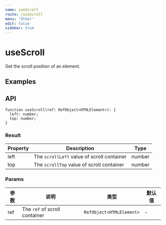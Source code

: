```yaml
---
name: useScroll
route: /useScroll
menu: 'Other'
edit: false
sidebar: true
---
```




# useScroll

Get the scroll position of an element.


## Examples

<JackBox jsCode={Demo1CodeJsx} tsCode={Demo1CodeTsx} demoName='Basic Usage' description='Try to scroll the box below.'>
  <Demo1 />
</JackBox>

## API
```
function useScroll(ref: RefObject<HTMLElement>): {
  left: number;
  top: number;
}
```

### Result

| Property | Description                                                       | Type                 |
|------|----------|------|
| left | The `scrollLeft` value of scroll container | number  |
| top | The `scrollTop` value of scroll container | number  |

### Params

| 参数    | 说明     | 类型                   | 默认值 |
|---------|----------|------------------------|--------|
| ref | The `ref` of scroll container | `RefObject<HTMLElement>` | -      |
